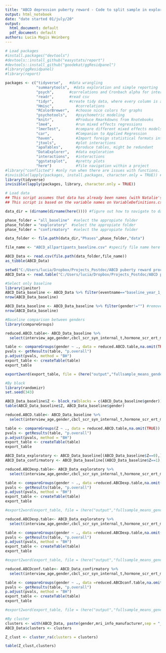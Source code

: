 ```yaml
---
title: "ABCD depression puberty reward - Code to split sample in exploratory and confirmatory samples"
output: html_notebook
date: "date started 01/july/20"
output:
  html_document: default
  pdf_document: default
authors: Lucia Magis Weinberg 
---
```


```r
# Load packages
#install.packages("devtools")
#devtools::install_github("easystats/report")
#devtools::install_github("goodekat/ggResidpanel")
#library(ggResidpanel)
#library(report)

packages <- c("tidyverse",   #data wrangling
              "summarytools",  #data exploration and simple reporting
              "psych",       #correlations and Cronbach alpha for internal consistency  
              "readr",       #read csv
              "tidyr",       #create tidy data, where every column is a variable, every row is an                               observation 
              "Hmisc",          #correlations
              "RColorBrewer",   #choose nice colors for graphs
              "psychotools",    #psychometric modeling
              "knitr",          #Produce Rmarkdowns from Rnotebooks
              "lme4",           #run mixed effects regressions
              "lmerTest",       #compare different mixed effects models  
              "car",            #Companion to Applied Regression
              "haven",          #Import foreign statistical formats into R   
              "jtools",         #plot interactions 
              "apaTables",      #produce tables, might be redundant
              "DataExplorer",   #data exploration
              "interactions",   #interactions
              "ggstatsplot",    #pretty plots
              "here")           #file navigation within a project
#library("conflicted") #only run when there are issues with functions. Will illuminate which functions come from different packages
#invisible(lapply(packages, install.packages, character.only = TRUE)) #Only run once to install packages
library(tidyverse)
invisible(lapply(packages, library, character.only = TRUE))
```


```r
# Load data
## This script assumes that data has already been names (with Natalie's code) and split into two halves
## This script is based on the variable names on VariableDefinitions.csv

data_dir = (dirname(dirname(here()))) #figure out how to navigate to data source

phase_folder = "all_baseline"  #select the appropiate folder
phase_folder = "exploratory"  #select the appropiate folder
phase_folder = "confirmatory"  #select the appropiate folder

data_folder <- file.path(data_dir,"Phases",phase_folder,"data")  

file_name <- "ABCD_allpartipants_baseline.csv" #specify file name here 

ABCD_Data <- read.csv(file.path(data_folder,file_name))
as_tibble(ABCD_Data)
```

```r

setwd("C:/Users/lucia/Dropbox/Projects_Postdoc/ABCD puberty reward processing mental health/data/raw")
ABCD_Data <- read.table("C:/Users/lucia/Dropbox/Projects_Postdoc/ABCD puberty reward processing mental health/data/raw/ABCD_puberty_reward_mentalhealth_release21_withfix.csv", header=T, sep=",",as.is=TRUE,strip.white=TRUE,fill=TRUE)
```

```r
#Select only baseline
library(janitor)
ABCD_Data_baseline <- ABCD_Data %>% filter(eventname=="baseline_year_1_arm_1")
nrow(ABCD_Data_baseline)

ABCD_Data_baseline <- ABCD_Data_baseline %>% filter(gender!="") #remove 6 participants with no gender
nrow(ABCD_Data_baseline)
```

```r
#Baseline comparison between genders
library(compareGroups)

reduced.ABCD.table<- ABCD_Data_baseline %>% 
  select(interview_age,gender,cbcl_scr_syn_internal_t,hormone_scr_ert_mean)

table <- compareGroups(gender ~ ., data = reduced.ABCD.table,na.omit(TRUE))
pvals <- getResults(table, "p.overall")
p.adjust(pvals, method = "BH")
export_table <- createTable(table)
export_table

export2word(export_table, file = (here("output","fullsample_means_gender.doc")))  
```

```r
#By block
library(randomizr)
set.seed(343)

ABCD_Data_baseline$Z <- block_ra(blocks = c(ABCD_Data_baseline$gender))
table(ABCD_Data_baseline$Z, ABCD_Data_baseline$gender)

reduced.ABCD.table<- ABCD_Data_baseline %>% 
  select(interview_age,gender,cbcl_scr_syn_internal_t,hormone_scr_ert_mean,Z)

table <- compareGroups(Z ~ ., data = reduced.ABCD.table,na.omit(TRUE))
pvals <- getResults(table, "p.overall")
p.adjust(pvals, method = "BH")
export_table <- createTable(table)
export_table
```





```r
ABCD_Data_exploratory <- ABCD_Data_baseline[(ABCD_Data_baseline$Z==0),]
ABCD_Data_confirmatory <- ABCD_Data_baseline[(ABCD_Data_baseline$Z==1),]
```

```r
reduced.ABCDexp.table<- ABCD_Data_exploratory %>% 
  select(interview_age,gender,cbcl_scr_syn_internal_t,hormone_scr_ert_mean)

table <- compareGroups(gender ~ ., data =reduced.ABCDexp.table,na.omit(TRUE))
pvals <- getResults(table, "p.overall")
p.adjust(pvals, method = "BH")
export_table <- createTable(table)
export_table

#export2word(export_table, file = (here("output","fullsample_means_gender.doc")))  
```



```r
reduced.ABCDexp.table<- ABCD_Data_exploratory %>% 
  select(interview_age,gender,cbcl_scr_syn_internal_t,hormone_scr_ert_mean)

table <- compareGroups(gender ~ ., data =reduced.ABCDexp.table,na.omit(TRUE))
pvals <- getResults(table, "p.overall")
p.adjust(pvals, method = "BH")
export_table <- createTable(table)
export_table

#export2word(export_table, file = (here("output","fullsample_means_gender.doc")))  
```

```r
reduced.ABCDconf.table<- ABCD_Data_confirmatory %>% 
  select(interview_age,gender,cbcl_scr_syn_internal_t,hormone_scr_ert_mean)

table <- compareGroups(gender ~ ., data =reduced.ABCDconf.table,na.omit(TRUE))
pvals <- getResults(table, "p.overall")
p.adjust(pvals, method = "BH")
export_table <- createTable(table)
export_table

#export2word(export_table, file = (here("output","fullsample_means_gender.doc")))  
```

```r
#By cluster
clusters <- with(ABCD_Data, paste(gender,mri_info_manufacturer,sep = "_"))
ABCD_Data$clusters <- clusters

Z_clust <- cluster_ra(clusters = clusters)

table(Z_clust,clusters)
```